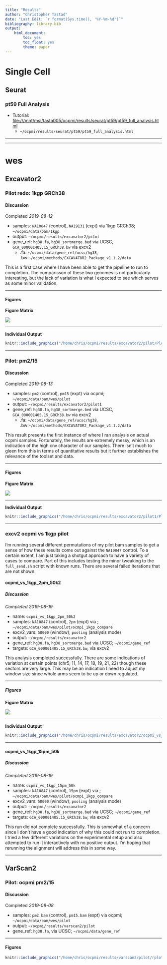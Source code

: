 ```yaml
---
title: "Results"
author: "Christopher Tastad"
date: "Last Edit: `r format(Sys.time(), '%Y-%m-%d')`"
bibliography: library.bib
output:
    html_document:
        toc: yes
        toc_float: yes
        theme: paper
---
```


# Single Cell

## Seurat

### pt59 Full Analysis

* Tutorial: [file:///mnt/msi/tasta005/ocpmi/results/seurat/pt59/pt59_full_analysis.html](file:///mnt/msi/tasta005/ocpmi/results/seurat/pt59/pt59_full_analysis.html)
    - `~/ocpmi/results/seurat/pt59/pt59_full_analysis.html`

***

***

# wes

## Excavator2

### Pilot redo: 1kgp GRCh38 {.tabset .tabfade}

#### Discussion

Completed *2019-08-12*

* samples: `NA10847` (control), `NA19131` (expt) via 1kgp GRCh38; `~/ocpmi/data/bam/1kgp`
* output: `~/ocpmi/results/excavator2/pilot`
* gene_ref: `hg38.fa`, `hg38_sortmerge.bed` via UCSC, `GCA_000001405.15_GRCh38.bw` via excv2
    - .fa: `~/ocpmi/data/gene_ref/ucsc/hg38`, .bw:`~/ocpmi/methods/EXCAVATOR2_Package_v1.1.2/data`

This is a first case where I have been able to get the pipeline to run to completion. The comparisson of these two genomes is not particularly interesting, but the lack of variation is what I expected to see which serves as some minor validation.

***

#### Figures

**Figure Matrix**

![](/home/chris/ocpmi/results/excavator2/pilot/Plots/NA19131/fig_matrix.png-1.png)

***

**Individual Output**

```r
knitr::include_graphics("/home/chris/ocpmi/results/excavator2/pilot/Plots/NA19131/combined.pdf")
```

***

### Pilot: pm2/15 {.tabset .tabfade}

#### Discussion

Completed *2019-08-13*

* samples: `pm2` (control), `pm15` (expt) via ocpmi; `~/ocpmi/data/bam/wes/pilot`
* output: `~/ocpmi/results/excavator2/pilot1`
* gene_ref: `hg38.fa`, `hg38_sortmerge.bed` via UCSC, `GCA_000001405.15_GRCh38.bw` via excv2
    - .fa: `~/ocpmi/data/gene_ref/ucsc/hg38`, .bw:`~/ocpmi/methods/EXCAVATOR2_Package_v1.1.2/data`

This result presents the first instance of where I ran analysis on actual ocpmi samples. Fortunately, the results are extremely messy, which is an indication of the high cnv character of our samples. There isn't much to gleen from this in terms of quantitative results but it further establishes the relevance of the toolset and data.

***

#### Figures

**Figure Matrix**

![](/home/chris/ocpmi/results/excavator2/pilot1/Plots/pm2/fig_matrix.png-1.png)

***

**Individual Output**

```r
knitr::include_graphics("/home/chris/ocpmi/results/excavator2/pilot1/Plots/pm2/combined.pdf")
```

***

### excv2 ocpmi vs 1kgp pilot

I'm running several different permutations of my pilot bam samples to get a sense of how these results come out against the `NA10847` control. To a certain extent, I am just taking a shotgut approach to have a variety of cases to compare. Part of this includes testing the minor tweaking to the `full_send.sh` script with known runs. There are several failed iterations that are not shown.

#### ocpmi_vs_1kgp_2pm_50k2 {.tabset .tabfade}

##### Discussion

*Completed 2019-08-19*

* name: `ocpmi_vs_1kgp_2pm_50k2`
* samples: `NA10847` (control), `2pm` (expt) via ; `~/ocpmi/data/bam/wes/pilot/ocmpi_1kgp_compare`
* excv2_vars: `50000` (window); `pooling` (analysis mode)
* output: `~/ocpmi/results/excavator2`
* gene_ref: `hg38.fa`, `hg38_sortmerge.bed` via UCSC; `~/ocpmi/gene_ref`
* targets: `GCA_000001405.15_GRCh38.bw`, via excv2

This analysis completed successfully. There are some indications of variation at certain points (chr5, 11, 14, 17, 18, 19, 21, 22) though these sectors are very large. This may be an indication I need to adjust my window size since whole arms seem to be up or down regulated.

***

##### Figures

**Figure Matrix**

![](/home/chris/ocpmi/results/excavator2/ocpmi_vs_1kgp_2pm_50k2/Plots/pm2/fig_matrix.png-1.png)

***

**Individual Output**

```r
knitr::include_graphics("/home/chris/ocpmi/results/excavator2/ocpmi_vs_1kgp_2pm_50k2/Plots/pm2/combined.pdf")
```

***

#### ocpmi_vs_1kgp_15pm_50k {.tabset .tabfade}

##### Discussion

*Completed 2019-08-19*

* name: `ocpmi_vs_1kgp_15pm_50k`
* samples: `NA10847` (control), `15pm` (expt) via ; `~/ocpmi/data/bam/wes/pilot/ocmpi_1kgp_compare`
* excv2_vars: `50000` (window); `pooling` (analysis mode)
* output: `~/ocpmi/results/excavator2`
* gene_ref: `hg38.fa`, `hg38_sortmerge.bed` via UCSC; `~/ocpmi/gene_ref`
* targets: `GCA_000001405.15_GRCh38.bw`, via excv2

This run did not complete successfully. This is somewhat of a concern since I don't have a good indication of why this could not run to completion. I tried a few different variations on the experimental setup and also attempted to run it interactively with no positive output. I'm hoping that rerunning the alignment will address this in some way.

***

## VarScan2

### Pilot: ocpmi pm2/15 {.tabset .tabfade}

#### Discussion

Completed *2019-08-08*

* samples: `pm2.bam` (control), `pm15.bam` (expt) via ocpmi; `~/ocpmi/data/bam/wes/pilot`
* output: `~/ocpmi/results/varscan2/pilot`
* gene_ref: `hg38.fa`, via UCSC; `~/ocpmi/data/gene_ref`

***

#### Figures

```r
knitr::include_graphics("/home/chris/ocpmi/results/varscan2/pilot/rplot.pdf")
```

